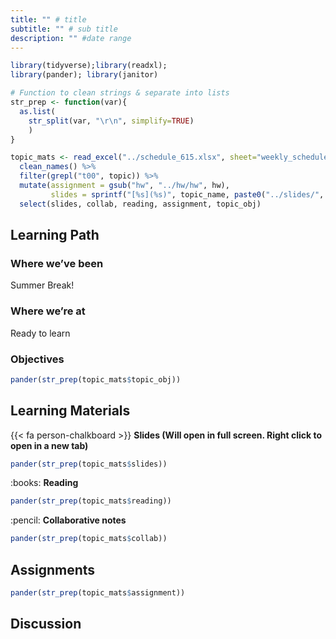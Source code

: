 ```yaml
---
title: "" # title 
subtitle: "" # sub title
description: "" #date range
---
```


```r
library(tidyverse);library(readxl); 
library(pander); library(janitor)

# Function to clean strings & separate into lists
str_prep <- function(var){
  as.list(
    str_split(var, "\r\n", simplify=TRUE)
    )
}

topic_mats <- read_excel("../schedule_615.xlsx", sheet="weekly_schedule") %>%
  clean_names() %>% 
  filter(grepl("t00", topic)) %>%
  mutate(assignment = gsub("hw", "../hw/hw", hw), 
         slides = sprintf("[%s](%s)", topic_name, paste0("../slides/", lecture, ".html"))) %>% 
  select(slides, collab, reading, assignment, topic_obj)
```

## Learning Path

### Where we've been
Summer Break! 

### Where we're at
Ready to learn


### Objectives

```r
pander(str_prep(topic_mats$topic_obj))
```


## Learning Materials

{{< fa person-chalkboard >}}  **Slides (Will open in full screen. Right click to open in a new tab)**

```r
pander(str_prep(topic_mats$slides))
```

:books:  **Reading** 

```r
pander(str_prep(topic_mats$reading))
```


:pencil: **Collaborative notes**

```r
pander(str_prep(topic_mats$collab))
```

## Assignments

```r
pander(str_prep(topic_mats$assignment))
```

## Discussion

